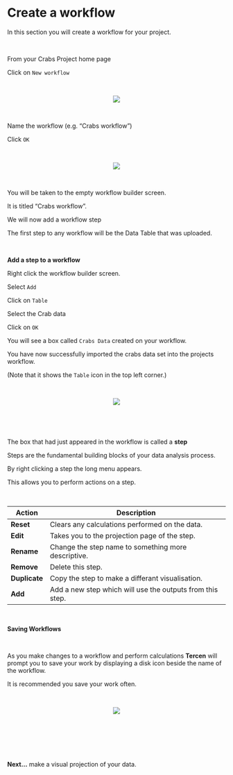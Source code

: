 # Create a workflow

In this section you will create a workflow for your project.

\

From your Crabs Project home page

Click on `New workflow`

\

<center><img src="images/0601_new_workflow.png"></center>

\

Name the workflow (e.g. "Crabs workflow")

Click `OK`

\

<center><img src="images/0602_name_workflow.png"></center>

\

You will be taken to the empty workflow builder screen.

It is titled "Crabs workflow".

We will now add a workflow step

The first step to any workflow will be the Data Table that was uploaded.

\

__Add a step to a workflow__

Right click the workflow builder screen.

Select `Add`

Click on `Table`

Select the Crab data

Click on `OK`

You will see a box called `Crabs Data` created on your workflow.

You have now successfully imported the crabs data set into the projects workflow.

(Note that it shows the `Table` icon in the top left corner.)

\

<center><img src="images/0603_add_table_step.gif"></center>\

\

The box that had just appeared in the workflow is called a __step__ 

Steps are the fundamental building blocks of your data analysis process.

By right clicking a step the long menu appears.

This allows you to perform actions on a step.

\

Action|Description
------|---
__Reset__ |Clears any calculations performed on the data.
__Edit__|Takes you to the projection page of the step.
__Rename__|Change the step name to something more descriptive.
__Remove__|Delete this step.
__Duplicate__|Copy the step to make a differant visualisation.
__Add__| Add a new step which will use the outputs from this step.

\

__Saving Workflows__

\

As you make changes to a workflow and perform calculations __Tercen__ will prompt you to save your work by displaying a disk icon beside the name of the workflow.

It is recommended you save your work often.

\

<center><img src="images/0604_save_workflow.png"></center>\

\

\

__Next...__ make a visual projection of your data.
